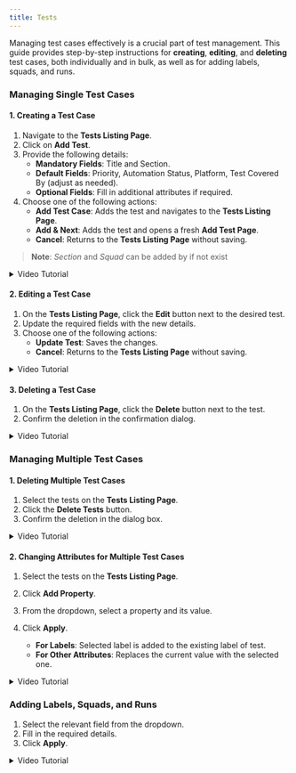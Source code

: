 ```yaml
---
title: Tests
---
```


Managing test cases effectively is a crucial part of test management. This guide provides step-by-step instructions for **creating**, **editing**, and **deleting** test cases, both individually and in bulk, as well as for adding labels, squads, and runs.

### Managing Single Test Cases

#### 1. Creating a Test Case

1. Navigate to the **Tests Listing Page**.
2. Click on **Add Test**.
3. Provide the following details:
   - **Mandatory Fields**: Title and Section.
   - **Default Fields**: Priority, Automation Status, Platform, Test Covered By (adjust as needed).
   - **Optional Fields**: Fill in additional attributes if required.
4. Choose one of the following actions:
   - **Add Test Case**: Adds the test and navigates to the **Tests Listing Page**.
   - **Add & Next**: Adds the test and opens a fresh **Add Test Page**.
   - **Cancel**: Returns to the **Tests Listing Page** without saving.

> **Note**: _Section_ and _Squad_ can be added by if not exist

<details>
  <summary>Video Tutorial</summary>
  ![Add Test Cases](./../../../../assets/add-test.gif)
</details>

#### 2. Editing a Test Case

1. On the **Tests Listing Page**, click the **Edit** button next to the desired test.
2. Update the required fields with the new details.
3. Choose one of the following actions:
   - **Update Test**: Saves the changes.
   - **Cancel**: Returns to the **Tests Listing Page** without saving.

<details>
  <summary>Video Tutorial</summary>
  ![Edit Test Cases](./../../../../assets/edit-test.gif)
</details>

#### 3. Deleting a Test Case

1. On the **Tests Listing Page**, click the **Delete** button next to the test.
2. Confirm the deletion in the confirmation dialog.

<details>
  <summary>Video Tutorial</summary>
  ![Delete Test Cases](./../../../../assets/delete-test.gif)
</details>

### Managing Multiple Test Cases

#### 1. Deleting Multiple Test Cases

1. Select the tests on the **Tests Listing Page**.
2. Click the **Delete Tests** button.
3. Confirm the deletion in the dialog box.

<details>
  <summary>Video Tutorial</summary>
  ![Delete Multiple Test Cases](./../../../../assets/delete-bulk-test.gif)
</details>

#### 2. Changing Attributes for Multiple Test Cases

1. Select the tests on the **Tests Listing Page**.
2. Click **Add Property**.
3. From the dropdown, select a property and its value.
4. Click **Apply**.

   - **For Labels**: Selected label is added to the existing label of test.
   - **For Other Attributes**: Replaces the current value with the selected one.

<details>
  <summary>Video Tutorial</summary>
  ![Attributes Multiple Test
  Cases](./../../../../assets/multiple-test-cases-attribute.gif)
</details>

### Adding Labels, Squads, and Runs

1. Select the relevant field from the dropdown.
2. Fill in the required details.
3. Click **Apply**.

<details>
  <summary>Video Tutorial</summary>
  ![Add Labels](./../../../../assets/add-label.gif)
</details>

